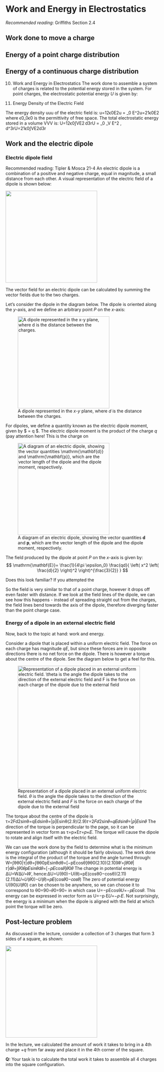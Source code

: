 \newcommand{\l}{\mathrm{\mathbf{l}}}
\newcommand{\E}{\mathrm{\mathbf{E}}}
\newcommand{\F}{\mathrm{\mathbf{F}}}
\newcommand{\r}{\mathrm{\mathbf{r}}}

\newcommand{\x}{\mathrm{\mathbf{x}}}
\newcommand{\y}{\mathrm{\mathbf{y}}}
\newcommand{\z}{\mathrm{\mathbf{z}}}
\newcommand{\p}{\mathrm{\mathbf{p}}}
\newcommand{\d}{\mathrm{\mathbf{d}}}

# Work and Energy in Electrostatics

*Recommended reading*: Griffiths Section 2.4

## Work done to move a charge

## Energy of a point charge distribution 

## Energy of a continuous charge distribution 

10. Work and Energy in Electrostatics
The work done to assemble a system of charges is related to the potential energy stored in the system. For point charges, the electrostatic potential energy $U$ is given by: 

11. Energy Density of the Electric Field

The energy density uuu of the electric field is: u=12ϵ0E2u = \frac{1}{2} \epsilon_0 E^2u=21ϵ0E2 where ϵ0\epsilon_0ϵ0 is the permittivity of free space.
The total electrostatic energy stored in a volume VVV is: U=12ϵ0∫VE2 d3rU = \frac{1}{2} \epsilon_0 \int_V E^2 \, d^3rU=21ϵ0∫VE2d3r

## Work and the electric dipole


### Electric dipole field

Recommended reading: Tipler & Mosca 21-4
An electric dipole is a combination of a positive and negative charge, equal in magnitude, a small distance from each other. A visual representation of the electric field of a dipole is shown below:

![](Figures/dipole_field.png){width=300}

The vector field for an electric dipole can be calculated by summing the vector fields due to the two charges. 

Let's consider the dipole in the diagram below. The dipole is oriented along the $y$-axis, and we define an arbitrary point $P$ on the $x$-axis: 

![A dipole represented in the $x$-$y$ plane, where $d$ is the distance between the charges.](Figures/dipole_diagram.png){width=300}

For dipoles, we define a quantity known as the electric dipole moment, given by $\mathrm{\mathbf{p}} = q \d $. The electric dipole moment is the product of the charge $q$ (pay attention here! This is the charge on \bf{one of} the charges, not both added together) and $d$, which is the displacement vector pointing from the negative charge to the positive charge. Note that this is the opposite way to how electric fields are defined, which point from positive to negative charges.  

![A diagram of an electric dipole, showing the vector quantities $\d$ and $\p$, which are the vector length of the dipole and the dipole moment, respectively.](Figures/dipole_moment.png){width=300}

The field produced by the dipole at point $P$ on the $x$-axis is given by: 
$$
\E = \frac{1}{4\pi \epsilon_0} \frac{qd}{ \left( x^2 \left( \frac{d}{2} \right)^2 \right)^{\frac{3}{2}} }
$$


Does this look familiar? If you attempted the \bf{post-lecture problem for Lecture 1}, you have actually already calculated the electric field of an electric dipole! The only difference is that in that question you calculated the field at a point on the $z$-axis, but otherwise it should be same mathematical expression. In that problem you were asked to think about the dipole field in different ranges of values of $z$. If we look at the above expression, we can see that in the limit $x >> d$ (in other words, when we are at a distance $x$ from the dipole that is much larger than the size of the dipole $d$) the electric field due to the dipole can be reduced to:
$$
\E = \frac{1}{4 \pi \epsilon_0} \frac{\p}{x^3}
$$ 


So the field is very similar to that of a point charge, however it drops off even faster with distance. If we look at the field lines of the dipole, we can see how this happens - instead of spreading straight out from the charges, the field lines bend towards the axis of the dipole, therefore diverging faster than the point charge case.

### Energy of a dipole in an external electric field

Now, back to the topic at hand: work and energy. 

Consider a dipole that is placed within a uniform electric field. The force on each charge has magnitude $qE$, but since these forces are in opposite directions there is no net force on the dipole. There is however a torque about the centre of the dipole. See the diagram below to get a feel for this. 


![Representation of a dipole placed in an external uniform electric field. $\theta$ is the angle the dipole takes to the direction of the external electric field and $F$ is the force on each charge of the dipole due to the external field](Figures/dipole_extE.jpg){width=400}

The torque about the centre of the dipole is
τ=2Fd2sinθ=qEdsinθ=|p|Esinθ(2.9)(2.9)𝜏=2𝐹𝑑2sin⁡𝜃=𝑞𝐸𝑑sin⁡𝜃=|𝑝|𝐸sin⁡𝜃
The direction of the torque is perpendicular to the page, so it can be represented in vector form as τ=p×E𝜏=𝑝×𝐸.
The torque will cause the dipole to rotate and align itself with the electric field. 
 
We can use the work done by the field to determine what is the minimum energy configuration (although it should be fairly obvious). The work done is the integral of the product of the torque and the angle turned through:
W=∫θθ0|τ|dθ=∫θθ0pEsinθdθ=[−pEcosθ]θθ0(2.10)(2.10)𝑊=∫𝜃0𝜃|𝜏|d𝜃=∫𝜃0𝜃𝑝𝐸sin⁡𝜃d𝜃=[−𝑝𝐸cos⁡𝜃]𝜃0𝜃
The change in potential energy is ΔU=WΔ𝑈=𝑊, hence:ΔU=U(θ0)−U(θ)=pE(cosθ0−cosθ)(2.11)(2.11)Δ𝑈=𝑈(𝜃0)−𝑈(𝜃)=𝑝𝐸(cos⁡⁡𝜃0−𝑐𝑜𝑠𝜃)
The zero of potential energy U(θ0)𝑈(𝜃0) can be chosen to be anywhere, so we can choose it to correspond to θ0=90∘𝜃0=90∘ in which case U=−pEcosθ𝑈=−𝑝𝐸cos⁡𝜃. This energy can be expressed in vector form as U=−p⋅E𝑈=−𝑝⋅𝐸.
Not surprisingly, the energy is a minimum when the dipole is aligned with the field at which point the torque will be zero.




## Post-lecture problem

As discussed in the lecture, consider a collection of 3 charges that form 3 sides of a square, as shown: 

![](Figures/L3_3charges.png){width=300}


In the lecture, we calculated the amount of work it takes to bring in a 4th charge $+q$ from far away and place it in the 4th corner of the square.

**Q:** Your task is to calculate the total work it takes to assemble all 4 charges into the square configuration.  